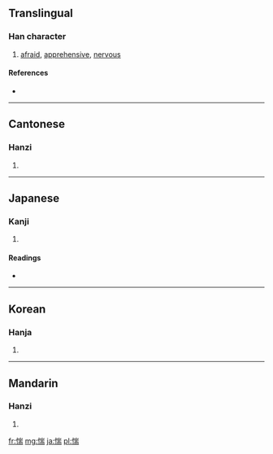 ==Translingual==

===Han character===
{{Han char|rn=61|rad=心|as=09|sn=12|four=9202<sub>7</sub>|canj=心山一月 (PUMB)}}

# [[afraid]], [[apprehensive]], [[nervous]]

====References====
* {{Han ref|kx=0392.270|dkj=10859|dj=0728.110|hdz=42328.100|uh=60F4|ud=24820|bh=B46D|bd=46189}}

----

==Cantonese==

===Hanzi===
{{yue-hanzi|jyut=|y=chyun3, jeui3}}

# {{defn|Cantonese|sort=心09}}

----

==Japanese==

===Kanji===
{{ja-kanji|grade=|rs=心09}}

# {{defn|Japanese|sort=心09}}

====Readings====
* {{ja-readings|on=[[ずい]] (zui), [[すい]] (sui)|kun=[[おそれる]] (osoreru)}}

----

==Korean==

===Hanja===
{{ko-hanja|hangeul=췌|eumhun=|rv=chwe|mr=ch'we|y=chwey}}

# {{defn|Korean|sort=心09}}

----

==Mandarin==

===Hanzi===
{{cmn-hanzi|pin=[[zhuì]] ([[zhui4]])|wg=chui<sup>4</sup>}}

# {{defn|Mandarin|sort=心09}}

[[fr:惴]]
[[mg:惴]]
[[ja:惴]]
[[pl:惴]]